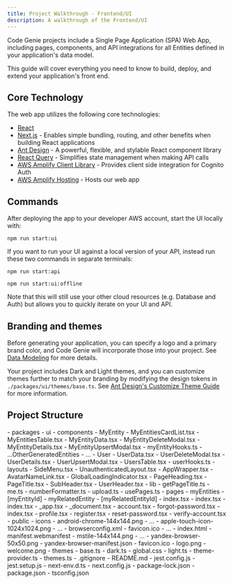 ```yaml
---
title: Project Walkthrough - Frontend/UI
description: A walkthrough of the Frontend/UI
---
```


Code Genie projects include a Single Page Application (SPA) Web App, including pages, components, and API integrations for all Entities defined in your application's data model.

This guide will cover everything you need to know to build, deploy, and extend your application's front end.

## Core Technology

The web app utilizes the following core technologies:

- [React](https://react.dev/)
- [Next.js](https://nextjs.org/) - Enables simple bundling, routing, and other benefits when building React applications
- [Ant Design](https://ant.design/) - A powerful, flexible, and stylable React component library
- [React Query](https://tanstack.com/query/v3/) - Simplifies state management when making API calls
- [AWS Amplify Client Library](https://aws-amplify.github.io/amplify-js/api/index.html) - Provides client side integration for Cognito Auth
- [AWS Amplify Hosting](https://aws.amazon.com/amplify/hosting/) - Hosts our web app

## Commands

After deploying the app to your developer AWS account, start the UI locally with:

```
npm run start:ui
```

If you want to run your UI against a local version of your API, instead run these two commands in separate terminals:

```
npm run start:api
```

```
npm run start:ui:offline
```

Note that this will still use your other cloud resources (e.g. Database and Auth) but allows you to quickly iterate on your UI and API.

## Branding and themes

Before generating your application, you can specify a logo and a primary brand color, and Code Genie will incorporate those into your project. See [Data Modeling](../guides/data-modeling.md) for more details.

Your project includes Dark and Light themes, and you can customize themes further to match your branding by modifying the design tokens in `./packages/ui/themes/base.ts`. See [Ant Design's Customize Theme Guide](https://ant.design/docs/react/customize-theme) for more information.

## Project Structure


<FileTree>
- packages
  - ui
    - components
      - MyEntity
        - MyEntitiesCardList.tsx
        - MyEntitiesTable.tsx
        - MyEntityData.tsx
        - MyEntityDeleteModal.tsx
        - MyEntityDetails.tsx
        - MyEntityUpsertModal.tsx
        - myEntityHooks.ts
      - ...OtherGeneratedEntities
        - ...
      - User
        - UserData.tsx
        - UserDeleteModal.tsx
        - UserDetails.tsx
        - UserUpsertModal.tsx
        - UsersTable.tsx
        - userHooks.ts
      - layouts
        - SideMenu.tsx
        - UnauthenticatedLayout.tsx
      - AppWrapper.tsx
      - AvatarNameLink.tsx
      - GlobalLoadingIndicator.tsx
      - PageHeading.tsx
      - PageTitle.tsx
      - SubHeader.tsx
      - UserHeader.tsx
    - lib
      - getPageTitle.ts
      - me.ts
      - numberFormatter.ts
      - upload.ts
      - usePages.ts
    - pages
      - myEntities
        - [myEntityId]
          - myRelatedEntity
            - [myRelatedEntityId]
                - index.tsx
          - index.tsx
        - index.tsx
      - _app.tsx
      - _document.tsx
      - account.tsx
      - forgot-password.tsx
      - index.tsx
      - profile.tsx
      - register.tsx
      - reset-password.tsx
      - verify-account.tsx
    - public
      - icons
        - android-chrome-144x144.png
        - ...
        - apple-touch-icon-1024x1024.png
        - ...
        - browserconfig.xml
        - favicon.ico
        - ...
        - index.html
        - manifest.webmanifest
        - mstile-144x144.png
        - ...
        - yandex-browser-50x50.png
        - yandex-browser-manifest.json
      - favicon.ico
      - logo.png
      - welcome.png
    - themes
      - base.ts
      - dark.ts
      - global.css
      - light.ts
      - theme-provider.ts
      - themes.ts
    - .gitignore
    - README.md
    - jest.config.js
    - jest.setup.js
    - next-env.d.ts
    - next.config.js
    - package-lock.json
    - package.json
    - tsconfig.json
</FileTree>
